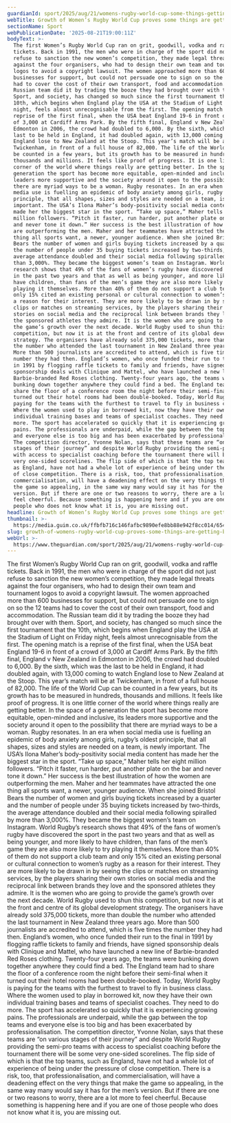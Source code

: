 ```yaml
---
guardianId: sport/2025/aug/21/womens-rugby-world-cup-some-things-getting-better
webTitle: Growth of Women’s Rugby World Cup proves some things are getting better
sectionName: Sport
webPublicationDate: '2025-08-21T19:00:11Z'
bodyText: >-
  The first Women’s Rugby World Cup ran on grit, goodwill, vodka and raffle
  tickets. Back in 1991, the men who were in charge of the sport did not just
  refuse to sanction the new women’s competition, they made legal threats
  against the four organisers, who had to design their own team and tournament
  logos to avoid a copyright lawsuit. The women approached more than 600
  businesses for support, but could not persuade one to sign on so the 12 teams
  had to cover the cost of their own transport, food and accommodation. The
  Russian team did it by trading the booze they had brought over with them.
  Sport, and society, has changed so much since the first tournament that the
  10th, which begins when England play the USA at the Stadium of Light on Friday
  night, feels almost unrecognisable from the first. The opening match is a
  reprise of the first final, when the USA beat England 19-6 in front of a crowd
  of 3,000 at Cardiff Arms Park. By the fifth final, England v New Zealand in
  Edmonton in 2006, the crowd had doubled to 6,000. By the sixth, which was the
  last to be held in England, it had doubled again, with 13,000 coming to watch
  England lose to New Zealand at the Stoop. This year’s match will be at
  Twickenham, in front of a full house of 82,000. The life of the World Cup can
  be counted in a few years, but its growth has to be measured in hundreds,
  thousands and millions. It feels like proof of progress. It is one little
  corner of the world where things really are getting better. In the space of a
  generation the sport has become more equitable, open-minded and inclusive, its
  leaders more supportive and the society around it open to the possibility that
  there are myriad ways to be a woman. Rugby resonates. In an era when social
  media use is fuelling an epidemic of body anxiety among girls, rugby’s oldest
  principle, that all shapes, sizes and styles are needed on a team, is newly
  important. The USA’s Ilona Maher’s body-positivity social media content has
  made her the biggest star in the sport. “Take up space,” Maher tells her eight
  million followers. “Pitch it faster, run harder, put another plate on the bar
  and never tone it down.” Her success is the best illustration of how the women
  are outperforming the men. Maher and her teammates have attracted the one
  thing all sports want, a newer, younger audience. When she joined Bristol
  Bears the number of women and girls buying tickets increased by a quarter and
  the number of people under 35 buying tickets increased by two-thirds, the
  average attendance doubled and their social media following spiralled by more
  than 3,000%. They became the biggest women’s team on Instagram. World Rugby’s
  research shows that 49% of the fans of women’s rugby have discovered the sport
  in the past two years and that as well as being younger, and more likely to
  have children, than fans of the men’s game they are also more likely to try
  playing it themselves. More than 40% of them do not support a club team and
  only 15% cited an existing personal or cultural connection to women’s rugby as
  a reason for their interest. They are more likely to be drawn in by seeing the
  clips or matches on streaming services, by the players sharing their own
  stories on social media and the reciprocal link between brands they love and
  the sponsored athletes they admire. It is the women who are going to provide
  the game’s growth over the next decade. World Rugby used to shun this
  competition, but now it is at the front and centre of its global development
  strategy. The organisers have already sold 375,000 tickets, more than double
  the number who attended the last tournament in New Zealand three years ago.
  More than 500 journalists are accredited to attend, which is five times the
  number they had then. England’s women, who once funded their run to the final
  in 1991 by flogging raffle tickets to family and friends, have signed
  sponsorship deals with Clinique and Mattel, who have launched a new line of
  Barbie-branded Red Roses clothing. Twenty-four years ago, the teams were
  bunking down together anywhere they could find a bed. The England team had to
  share the floor of a conference room the night before their semi-final when it
  turned out their hotel rooms had been double-booked. Today, World Rugby is
  paying for the teams with the furthest to travel to fly in business class.
  Where the women used to play in borrowed kit, now they have their own
  individual training bases and teams of specialist coaches. They need to do
  more. The sport has accelerated so quickly that it is experiencing growing
  pains. The professionals are underpaid, while the gap between the top teams
  and everyone else is too big and has been exacerbated by professionalisation.
  The competition director, Yvonne Nolan, says that these teams are “on various
  stages of their journey” and despite World Rugby providing the semi-pro teams
  with access to specialist coaching before the tournament there will be some
  very one-sided scorelines. The flip side of which is that the top teams, such
  as England, have not had a whole lot of experience of being under the pressure
  of close competition. There is a risk, too, that professionalisation, and
  commercialisation, will have a deadening effect on the very things that make
  the game so appealing, in the same way many would say it has for the men’s
  version. But if there are one or two reasons to worry, there are a lot more to
  feel cheerful. Because something is happening here and if you are one of those
  people who does not know what it is, you are missing out.
headline: Growth of Women’s Rugby World Cup proves some things are getting better
thumbnail: >-
  https://media.guim.co.uk/ffbfb716c146fafbc9890efe8bb88e942f8cc014/654_0_4304_3444/500.jpg
slug: growth-of-womens-rugby-world-cup-proves-some-things-are-getting-better
webUrl: >-
  https://www.theguardian.com/sport/2025/aug/21/womens-rugby-world-cup-some-things-getting-better
---
```

The first Women’s Rugby World Cup ran on grit, goodwill, vodka and raffle tickets. Back in 1991, the men who were in charge of the sport did not just refuse to sanction the new women’s competition, they made legal threats against the four organisers, who had to design their own team and tournament logos to avoid a copyright lawsuit. The women approached more than 600 businesses for support, but could not persuade one to sign on so the 12 teams had to cover the cost of their own transport, food and accommodation. The Russian team did it by trading the booze they had brought over with them. Sport, and society, has changed so much since the first tournament that the 10th, which begins when England play the USA at the Stadium of Light on Friday night, feels almost unrecognisable from the first. The opening match is a reprise of the first final, when the USA beat England 19-6 in front of a crowd of 3,000 at Cardiff Arms Park. By the fifth final, England v New Zealand in Edmonton in 2006, the crowd had doubled to 6,000. By the sixth, which was the last to be held in England, it had doubled again, with 13,000 coming to watch England lose to New Zealand at the Stoop. This year’s match will be at Twickenham, in front of a full house of 82,000. The life of the World Cup can be counted in a few years, but its growth has to be measured in hundreds, thousands and millions. It feels like proof of progress. It is one little corner of the world where things really are getting better. In the space of a generation the sport has become more equitable, open-minded and inclusive, its leaders more supportive and the society around it open to the possibility that there are myriad ways to be a woman. Rugby resonates. In an era when social media use is fuelling an epidemic of body anxiety among girls, rugby’s oldest principle, that all shapes, sizes and styles are needed on a team, is newly important. The USA’s Ilona Maher’s body-positivity social media content has made her the biggest star in the sport. “Take up space,” Maher tells her eight million followers. “Pitch it faster, run harder, put another plate on the bar and never tone it down.” Her success is the best illustration of how the women are outperforming the men. Maher and her teammates have attracted the one thing all sports want, a newer, younger audience. When she joined Bristol Bears the number of women and girls buying tickets increased by a quarter and the number of people under 35 buying tickets increased by two-thirds, the average attendance doubled and their social media following spiralled by more than 3,000%. They became the biggest women’s team on Instagram. World Rugby’s research shows that 49% of the fans of women’s rugby have discovered the sport in the past two years and that as well as being younger, and more likely to have children, than fans of the men’s game they are also more likely to try playing it themselves. More than 40% of them do not support a club team and only 15% cited an existing personal or cultural connection to women’s rugby as a reason for their interest. They are more likely to be drawn in by seeing the clips or matches on streaming services, by the players sharing their own stories on social media and the reciprocal link between brands they love and the sponsored athletes they admire. It is the women who are going to provide the game’s growth over the next decade. World Rugby used to shun this competition, but now it is at the front and centre of its global development strategy. The organisers have already sold 375,000 tickets, more than double the number who attended the last tournament in New Zealand three years ago. More than 500 journalists are accredited to attend, which is five times the number they had then. England’s women, who once funded their run to the final in 1991 by flogging raffle tickets to family and friends, have signed sponsorship deals with Clinique and Mattel, who have launched a new line of Barbie-branded Red Roses clothing. Twenty-four years ago, the teams were bunking down together anywhere they could find a bed. The England team had to share the floor of a conference room the night before their semi-final when it turned out their hotel rooms had been double-booked. Today, World Rugby is paying for the teams with the furthest to travel to fly in business class. Where the women used to play in borrowed kit, now they have their own individual training bases and teams of specialist coaches. They need to do more. The sport has accelerated so quickly that it is experiencing growing pains. The professionals are underpaid, while the gap between the top teams and everyone else is too big and has been exacerbated by professionalisation. The competition director, Yvonne Nolan, says that these teams are “on various stages of their journey” and despite World Rugby providing the semi-pro teams with access to specialist coaching before the tournament there will be some very one-sided scorelines. The flip side of which is that the top teams, such as England, have not had a whole lot of experience of being under the pressure of close competition. There is a risk, too, that professionalisation, and commercialisation, will have a deadening effect on the very things that make the game so appealing, in the same way many would say it has for the men’s version. But if there are one or two reasons to worry, there are a lot more to feel cheerful. Because something is happening here and if you are one of those people who does not know what it is, you are missing out.
